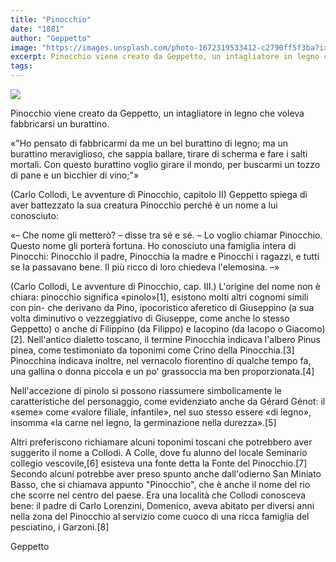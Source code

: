```yaml
---
title: "Pinocchio"
date: "1881"
author: "Geppetto"
image: "https://images.unsplash.com/photo-1672319533412-c2790ff5f3ba?ixlib=rb-4.0.3&ixid=MnwxMjA3fDB8MHxzZWFyY2h8MTB8fHBpbm9jY2hpb3xlbnwwfHwwfHw%3D&auto=format&fit=crop&w=800&q=60"
excerpt: Pinocchio viene creato da Geppetto, un intagliatore in legno che voleva fabbricarsi un burattino.
tags:
---
```


![](https://images.unsplash.com/photo-1672319533412-c2790ff5f3ba?ixlib=rb-4.0.3&ixid=MnwxMjA3fDB8MHxzZWFyY2h8MTB8fHBpbm9jY2hpb3xlbnwwfHwwfHw%3D&auto=format&fit=crop&w=800&q=60)

Pinocchio viene creato da Geppetto, un intagliatore in legno che voleva fabbricarsi un burattino.

«"Ho pensato di fabbricarmi da me un bel burattino di legno; ma un burattino meraviglioso, che sappia ballare, tirare di scherma e fare i salti mortali. Con questo burattino voglio girare il mondo, per buscarmi un tozzo di pane e un bicchier di vino;"»

(Carlo Collodi, Le avventure di Pinocchio, capitolo II)
Geppetto spiega di aver battezzato la sua creatura Pinocchio perché è un nome a lui conosciuto:

«– Che nome gli metterò? – disse tra sé e sé. – Lo voglio chiamar Pinocchio. Questo nome gli porterà fortuna. Ho conosciuto una famiglia intera di Pinocchi: Pinocchio il padre, Pinocchia la madre e Pinocchi i ragazzi, e tutti se la passavano bene. Il più ricco di loro chiedeva l'elemosina. –»

(Carlo Collodi, Le avventure di Pinocchio, cap. III.)
L'origine del nome non è chiara: pinocchio significa «pinolo»[1], esistono molti altri cognomi simili con pin- che derivano da Pino, ipocoristico aferetico di Giuseppino (a sua volta diminutivo o vezzeggiativo di Giuseppe, come anche lo stesso Geppetto) o anche di Filippino (da Filippo) e Iacopino (da Iacopo o Giacomo)[2]. Nell'antico dialetto toscano, il termine Pinocchia indicava l'albero Pinus pinea, come testimoniato da toponimi come Crino della Pinocchia.[3] Pinocchina indicava inoltre, nel vernacolo fiorentino di qualche tempo fa, una gallina o donna piccola e un po' grassoccia ma ben proporzionata.[4]

Nell'accezione di pinolo si possono riassumere simbolicamente le caratteristiche del personaggio, come evidenziato anche da Gérard Génot: il «seme» come «valore filiale, infantile», nel suo stesso essere «di legno», insomma «la carne nel legno, la germinazione nella durezza».[5]

Altri preferiscono richiamare alcuni toponimi toscani che potrebbero aver suggerito il nome a Collodi. A Colle, dove fu alunno del locale Seminario collegio vescovile,[6] esisteva una fonte detta la Fonte del Pinocchio.[7] Secondo alcuni potrebbe aver preso spunto anche dall'odierno San Miniato Basso, che si chiamava appunto "Pinocchio", che è anche il nome del rio che scorre nel centro del paese. Era una località che Collodi conosceva bene: il padre di Carlo Lorenzini, Domenico, aveva abitato per diversi anni nella zona del Pinocchio al servizio come cuoco di una ricca famiglia del pesciatino, i Garzoni.[8]

<Signature>
    Geppetto
</Signature>
